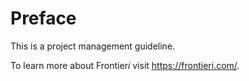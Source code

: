 # Preface {.unnumbered}

This is a project management guideline.

To learn more about Frontier*i* visit <https://frontieri.com/>.

